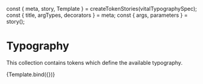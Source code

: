 const { meta, story, Template } = createTokenStories(vitalTypographySpec);
const { title, argTypes, decorators } = meta;
const { args, parameters } = story();

<Meta title={title} argTypes={argTypes} decorators={decorators} />

# Typography

This collection contains tokens which define the available typography.

<Canvas withToolbar columns={2}>
  <Story name="clean" args={story().args} parameters={story().parameters}>
    {Template.bind({})}
  </Story>
  <ArgsTable story="clean" />
</Canvas>

